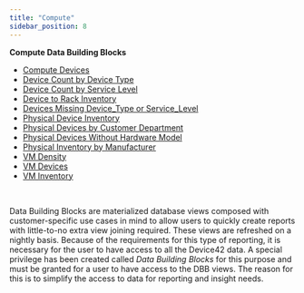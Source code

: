 ```yaml
---
title: "Compute"
sidebar_position: 8
---
```


**Compute Data Building Blocks**

- [Compute Devices](reports/dbb-cookbook/compute-devices.mdx)
- [Device Count by Device Type](reports/dbb-cookbook/device-count-by-device-type.mdx)
- [Device Count by Service Level](reports/dbb-cookbook/device-count-by-service-level.mdx)
- [Device to Rack Inventory](reports/dbb-cookbook/device-to-rack-inventory.mdx)
- [Devices Missing Device_Type or Service_Level](reports/dbb-cookbook/devices-missing-device_type-or-service_level.mdx)
- [Physical Device Inventory](reports/dbb-cookbook/physical-device-inventory.mdx)
- [Physical Devices by Customer Department](reports/dbb-cookbook/physical-devices-by-customer-department.mdx)
- [Physical Devices Without Hardware Model](reports/dbb-cookbook/physical-devices-without-hardware-model.mdx)
- [Physical Inventory by Manufacturer](reports/dbb-cookbook/physical-inventory-by-manufacturer.mdx)
- [VM Density](reports/dbb-cookbook/vm-density.mdx)
- [VM Devices](reports/dbb-cookbook/vm-devices.mdx)
- [VM Inventory](reports/dbb-cookbook/vm-inventory.mdx)

 

Data Building Blocks are materialized database views composed with customer-specific use cases in mind to allow users to quickly create reports with little-to-no extra view joining required. These views are refreshed on a nightly basis. Because of the requirements for this type of reporting, it is necessary for the user to have access to all the Device42 data. A special privilege has been created called _Data Building Blocks_ for this purpose and must be granted for a user to have access to the DBB views. The reason for this is to simplify the access to data for reporting and insight needs.
